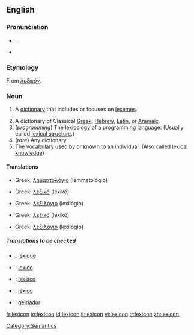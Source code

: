 {{was wotd|2006|December|12}}
{{wikipediapl}}
==English==

===Pronunciation===
*{{AHD|lĕ'ksĭkŏn}}, {{IPA|/ˈleksɪkɑn/}}, {{SAMPA|/"leksIkQn/}}
*{{audio|en-us-lexicon.ogg|Audio (US)}}

===Etymology===
From {{AGr.}} ''[[λεξικόν]]''.

===Noun===
{{wikipedia}}
{{en-noun}}

# {{linguistics}} A [[dictionary]] that includes or focuses on [[lexeme]]s.
# A dictionary of Classical [[Greek]], [[Hebrew]], [[Latin]], or [[Aramaic]].
# (''programming'') The [[lexicology]] of a [[programming language]]. (Usually called [[lexical structure]].)
# (''rare'') Any dictionary.
# The [[vocabulary]] used by or [[know]]n to an individual. (Also called [[lexical knowledge]])

====Translations====
{{trans-top|a dictionary of lexemes}}
*Greek: [[λημματολόγιο]] (lēmmatológio) {{n}}
{{trans-mid}}
{{trans-bottom}}

{{trans-top|a dictionary of Classical Greek, Hebrew, Latin, or Aramaic}}
*Greek: [[λεξικό]] (lexikó) {{n}}
{{trans-mid}}
{{trans-bottom}}

{{trans-top|lexicology of a programming language}}
*Greek: [[λεξιλόγιο]] (lexilógio) {{n}}
{{trans-mid}}
{{trans-bottom}}

{{trans-top|(rare) any dictionary}}
*Greek: [[λεξικό]] (lexikó) {{n}}
{{trans-mid}}
{{trans-bottom}}

{{trans-top|the vocabulary used by an individual}}
*Greek: [[λεξιλόγιο]] (lexilógio) {{n}}
{{trans-mid}}
{{trans-bottom}}

=====Translations to be checked=====
{{checktrans}}
*{{ttbc|French}}: [[lexique]] {{m}}
*{{ttbc|Interlingua}}: [[lexico]]
*{{ttbc|Italian}}: [[lessico]] {{m}}
*{{ttbc|Portuguese}}: [[léxico]] {{m}}
*{{ttbc|Welsh}}: [[geiriadur]] {{m}}

[[Category:Lexicons| ]]
[[Category:Semantics]]

[[fr:lexicon]]
[[io:lexicon]]
[[id:lexicon]]
[[it:lexicon]]
[[vi:lexicon]]
[[tr:lexicon]]
[[zh:lexicon]]